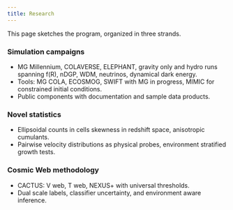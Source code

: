 ```yaml
---
title: Research
---
```


This page sketches the program, organized in three strands.

### Simulation campaigns {#simulation-campaigns}
- MG Millennium, COLAVERSE, ELEPHANT, gravity only and hydro runs spanning f(R), nDGP, WDM, neutrinos, dynamical dark energy.  
- Tools: MG COLA, ECOSMOG, SWIFT with MG in progress, MIMIC for constrained initial conditions.  
- Public components with documentation and sample data products.

### Novel statistics {#novel-statistics}
- Ellipsoidal counts in cells skewness in redshift space, anisotropic cumulants.  
- Pairwise velocity distributions as physical probes, environment stratified growth tests.

### Cosmic Web methodology {#cosmic-web}
- CACTUS: V web, T web, NEXUS+ with universal thresholds.  
- Dual scale labels, classifier uncertainty, and environment aware inference.

